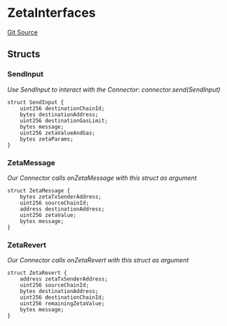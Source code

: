 # ZetaInterfaces
[Git Source](https://github.com/zeta-chain/protocol-contracts/blob/main/v2/contracts/zevm/legacy/ZetaConnectorZEVM.sol)


## Structs
### SendInput
*Use SendInput to interact with the Connector: connector.send(SendInput)*


```solidity
struct SendInput {
    uint256 destinationChainId;
    bytes destinationAddress;
    uint256 destinationGasLimit;
    bytes message;
    uint256 zetaValueAndGas;
    bytes zetaParams;
}
```

### ZetaMessage
*Our Connector calls onZetaMessage with this struct as argument*


```solidity
struct ZetaMessage {
    bytes zetaTxSenderAddress;
    uint256 sourceChainId;
    address destinationAddress;
    uint256 zetaValue;
    bytes message;
}
```

### ZetaRevert
*Our Connector calls onZetaRevert with this struct as argument*


```solidity
struct ZetaRevert {
    address zetaTxSenderAddress;
    uint256 sourceChainId;
    bytes destinationAddress;
    uint256 destinationChainId;
    uint256 remainingZetaValue;
    bytes message;
}
```

